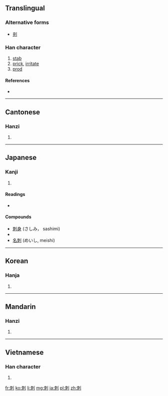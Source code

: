 {{also|刾|剌}}
==Translingual==

===Alternative forms===
* [[刾]]

===Han character===
{{Han char|rn=18|rad=刀|as=06|sn=8|four=5290<sub>0</sub>|canj=木月中弓 (DBLN)}}

# [[stab]]
# [[prick]], [[irritate]]
# [[prod]]

====References====
* {{Han ref|kx=0139.130|dkj=01969|dj=0316.040|hdz=10333.020|uh=523A|ud=21050|bh=A8EB|bd=43243}}

----

==Cantonese==

===Hanzi===
{{yue-hanzi|jyut=|y=chi3}}

# {{defn|Cantonese|sort=刀06}}

----

==Japanese==

===Kanji===
{{ja-kanji|grade=c|rs=刀06}}

# {{defn|Japanese|sort=刀06}}

====Readings====
* {{ja-readings|on=[[し]] (shi), [[せき]] (seki)|kun=[[さす]] (sasu), [[そしる]] (soshiru), [[とげ]] (toge)}}

====Compounds====
* [[刺身]] (さしみ， sashimi)
* {{term|刺青|tr=いれずみ, irezumi|lang=ja}}
* [[名刺]] (めいし, meishi)

----

==Korean==

===Hanja===
{{ko-hanja|hangeul=[[자]], [[척]]|rv=ja, cheok|mr=cha, ch'ŏk}}

# {{defn|Korean|sort=刀06}}

----

==Mandarin==

===Hanzi===
{{cmn-hanzi|pin=[[cì]] ([[ci4]]), [[qì]] ([[qi4]])|wg=tz'u<sup>4</sup>, ch'i<sup>4</sup>}}

# {{defn|Mandarin|sort=刀06}}

----

==Vietnamese==

===Han character===
{{vi-hantu|[[thứ]], [[thích]], [[chích]]|rs=刀06}}

# {{defn|Vietnamese|sort=刀06}}

[[fr:刺]]
[[ko:刺]]
[[li:刺]]
[[mg:刺]]
[[ja:刺]]
[[pl:刺]]
[[zh:刺]]